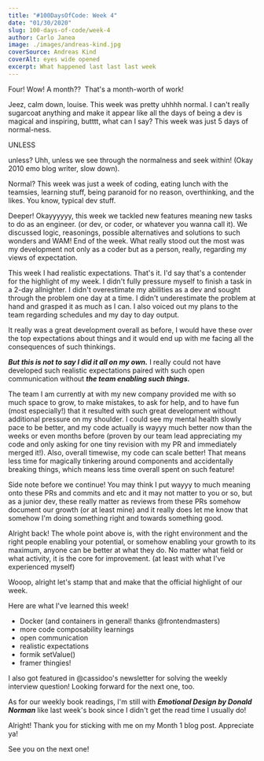 ```yaml
---
title: "#100DaysOfCode: Week 4"
date: "01/30/2020"
slug: 100-days-of-code/week-4
author: Carlo Janea
image: ./images/andreas-kind.jpg
coverSource: Andreas Kind
coverAlt: eyes wide opened
excerpt: What happened last last last week
---
```


Four! Wow! A month??  That's a month-worth of work!

Jeez, calm down, louise. This week was pretty uhhhh normal. I can't really sugarcoat anything and make it appear like all the days of being a dev is magical and inspiring, butttt, what can I say? This week was just 5 days of normal-ness.

UNLESS

unless? Uhh, unless we see through the normalness and seek within! (Okay 2010 emo blog writer, slow down).

Normal? This week was just a week of coding, eating lunch with the teamsies, learning stuff, being paranoid for no reason, overthinking, and the likes. You know, typical dev stuff.

Deeper! Okayyyyyy, this week we tackled new features meaning new tasks to do as an engineer. (or dev, or coder, or whatever you wanna call it). We discussed logic, reasonings, possible alternatives and solutions to such wonders and WAM! End of the week. What really stood out the most was my development not only as a coder but as a person, really, regarding my views of expectation.

This week I had realistic expectations. That's it. I'd say that's a contender for the highlight of my week. I didn't fully pressure myself to finish a task in a 2-day allnighter. I didn't overestimate my abilities as a dev and sought through the problem one day at a time. I didn't underestimate the problem at hand and grasped it as much as I can. I also voiced out my plans to the team regarding schedules and my day to day output.

It really was a great development overall as before, I would have these over the top expectations about things and it would end up with me facing all the consequences of such thinkings.

**_But this is not to say I did it all on my own._** I really could not have developed such realistic expectations paired with such open communication without **_the team enabling such things._**

The team I am currently at with my new company provided me with so much space to grow, to make mistakes, to ask for help, and to have fun (most especially!) that it resulted with such great development without additional pressure on my shoulder. I could see my mental health slowly pace to be better, and my code actually is wayyy much better now than the weeks or even months before (proven by our team lead appreciating my code and only asking for one tiny revision with my PR and immediately merged it!). Also, overall timewise, my code can scale better! That means less time for magically tinkering around components and accidentally breaking things, which means less time overall spent on such feature!

Side note before we continue! You may think I put wayyy to much meaning onto these PRs and commits and etc and it may not matter to you or so, but as a junior dev, these really matter as reviews from these PRs somehow document our growth (or at least mine) and it really does let me know that somehow I'm doing something right and towards something good.

Alright back! The whole point above is, with the right environment and the right people enabling your potential, or somehow enabling your growth to its maximum, anyone can be better at what they do. No matter what field or what activity, it is the core for improvement. (at least with what I've experienced myself)

Wooop, alright let's stamp that and make that the official highlight of our week.

Here are what I've learned this week!

- Docker (and containers in general! thanks @frontendmasters)
- more code composability learnings
- open communication
- realistic expectations
- formik setValue()
- framer thingies!

I also got featured in @cassidoo's newsletter for solving the weekly interview question! Looking forward for the next one, too.

As for our weekly book readings, I'm still with **_Emotional Design by Donald Norman_** like last week's book since I didn't get the read time I usually do!

Alright! Thank you for sticking with me on my Month 1 blog post. Appreciate ya!

See you on the next one!
